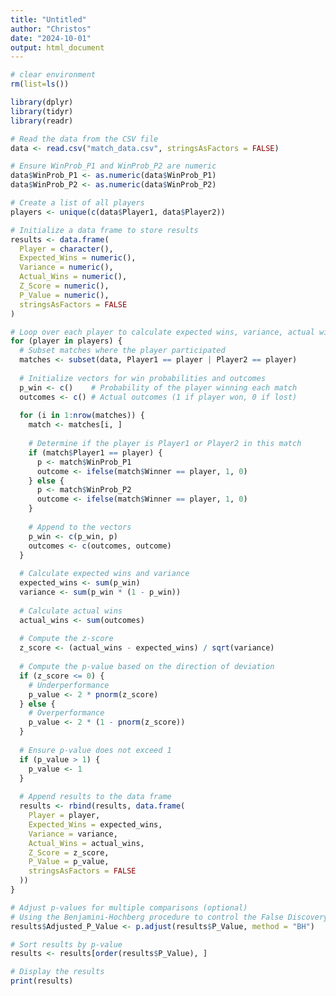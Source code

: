 ```yaml
---
title: "Untitled"
author: "Christos"
date: "2024-10-01"
output: html_document
---
```



```r
# clear environment
rm(list=ls())
```


```r
library(dplyr)
library(tidyr)
library(readr)


```

```r
# Read the data from the CSV file
data <- read.csv("match_data.csv", stringsAsFactors = FALSE)

# Ensure WinProb_P1 and WinProb_P2 are numeric
data$WinProb_P1 <- as.numeric(data$WinProb_P1)
data$WinProb_P2 <- as.numeric(data$WinProb_P2)

# Create a list of all players
players <- unique(c(data$Player1, data$Player2))

```


```r

# Initialize a data frame to store results
results <- data.frame(
  Player = character(),
  Expected_Wins = numeric(),
  Variance = numeric(),
  Actual_Wins = numeric(),
  Z_Score = numeric(),
  P_Value = numeric(),
  stringsAsFactors = FALSE
)

# Loop over each player to calculate expected wins, variance, actual wins, z-score, and p-value
for (player in players) {
  # Subset matches where the player participated
  matches <- subset(data, Player1 == player | Player2 == player)
  
  # Initialize vectors for win probabilities and outcomes
  p_win <- c()    # Probability of the player winning each match
  outcomes <- c() # Actual outcomes (1 if player won, 0 if lost)
  
  for (i in 1:nrow(matches)) {
    match <- matches[i, ]
    
    # Determine if the player is Player1 or Player2 in this match
    if (match$Player1 == player) {
      p <- match$WinProb_P1
      outcome <- ifelse(match$Winner == player, 1, 0)
    } else {
      p <- match$WinProb_P2
      outcome <- ifelse(match$Winner == player, 1, 0)
    }
    
    # Append to the vectors
    p_win <- c(p_win, p)
    outcomes <- c(outcomes, outcome)
  }
  
  # Calculate expected wins and variance
  expected_wins <- sum(p_win)
  variance <- sum(p_win * (1 - p_win))
  
  # Calculate actual wins
  actual_wins <- sum(outcomes)
  
  # Compute the z-score
  z_score <- (actual_wins - expected_wins) / sqrt(variance)
  
  # Compute the p-value based on the direction of deviation
  if (z_score <= 0) {
    # Underperformance
    p_value <- 2 * pnorm(z_score)
  } else {
    # Overperformance
    p_value <- 2 * (1 - pnorm(z_score))
  }
  
  # Ensure p-value does not exceed 1
  if (p_value > 1) {
    p_value <- 1
  }
  
  # Append results to the data frame
  results <- rbind(results, data.frame(
    Player = player,
    Expected_Wins = expected_wins,
    Variance = variance,
    Actual_Wins = actual_wins,
    Z_Score = z_score,
    P_Value = p_value,
    stringsAsFactors = FALSE
  ))
}

# Adjust p-values for multiple comparisons (optional)
# Using the Benjamini-Hochberg procedure to control the False Discovery Rate
results$Adjusted_P_Value <- p.adjust(results$P_Value, method = "BH")

# Sort results by p-value
results <- results[order(results$P_Value), ]

# Display the results
print(results)

```

```r

```

```r

```

```r

```

```r

```

